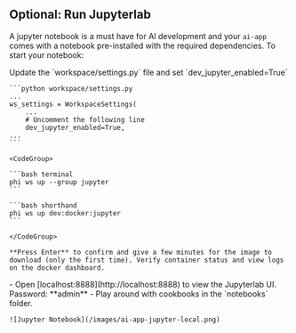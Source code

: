 ## Optional: Run Jupyterlab

A jupyter notebook is a must have for AI development and your `ai-app` comes with a notebook pre-installed with the required dependencies. To start your notebook:

<Steps>
  <Step title="Enable Jupyter">
    Update the `workspace/settings.py` file and set `dev_jupyter_enabled=True`

    ```python workspace/settings.py
    ...
    ws_settings = WorkspaceSettings(
        ...
        # Uncomment the following line
        dev_jupyter_enabled=True,
    ...
    ```

  </Step>
  <Step title="Start Jupyter">

    <CodeGroup>

    ```bash terminal
    phi ws up --group jupyter
    ```

    ```bash shorthand
    phi ws up dev:docker:jupyter
    ```

    </CodeGroup>

    **Press Enter** to confirm and give a few minutes for the image to download (only the first time). Verify container status and view logs on the docker dashboard.

  </Step>
  <Step title="View JupyterLab UI">
    - Open [localhost:8888](http://localhost:8888) to view the Jupyterlab UI. Password: **admin**
    - Play around with cookbooks in the `notebooks` folder.

    ![Jupyter Notebook](/images/ai-app-jupyter-local.png)

  </Step>
</Steps>
